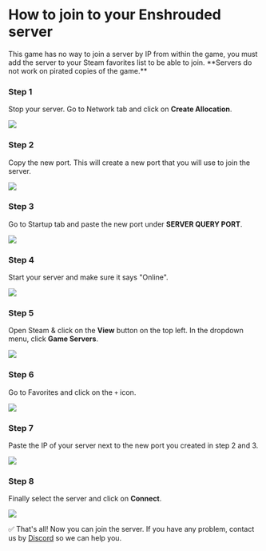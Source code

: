 # How to join to your Enshrouded server


<Callout type="info">
    This game has no way to join a server by IP from within the game, you must add the server to your Steam favorites list to be able to join. **Servers do not work on pirated copies of the game.**
</Callout>

<Steps>

### Step 1

Stop your server. Go to Network tab and click on **Create Allocation**.

![](https://i.imgur.com/H4Qp6W0.png)

### Step 2

Copy the new port. This will create a new port that you will use to join the server.

![](https://i.imgur.com/K1qYIfC.png)

### Step 3

Go to Startup tab and paste the new port under **SERVER QUERY PORT**.

![](https://i.imgur.com/8kxgZvQ.png)

### Step 4

Start your server and make sure it says "Online".

![](https://i.imgur.com/LIGfDmI.png)

### Step 5

Open Steam & click on the **View** button on the top left. In the dropdown menu, click **Game Servers**.

![](https://i.imgur.com/JPIiB52.png)

### Step 6

Go to Favorites and click on the <Code>+</Code> icon.

![](https://i.imgur.com/9XVBvH8.png)

### Step 7

Paste the IP of your server next to the new port you created in step 2 and 3.

![](https://i.imgur.com/ChUr8Fj.png)


### Step 8

Finally select the server and click on **Connect**.

![](https://i.imgur.com/75kH8Qi.png)

</Steps>

✅ That's all! Now you can join the server. If you have any problem, contact us by [Discord](https://discord.vexyhost.com/) so we can help you.